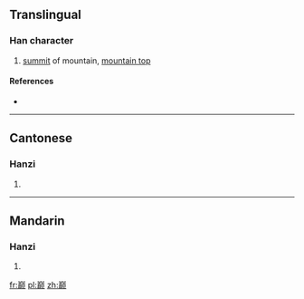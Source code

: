{{also|巔}}
==Translingual==

===Han character===
{{Han char|rn=46|rad=山|as=16|sn=19|four=|canj=山十金人 (UJCO)}}

# [[summit]] of mountain, [[mountain top]]

====References====
* {{Han ref|kx=0322.181|hdz=10805.090|uh=5DC5|ud=24005}}

----

==Cantonese==

===Hanzi===
{{yue-hanzi|jyut=|y=din1|tra=巔}}

# {{defn|Cantonese|sort=山16}}

----

==Mandarin==

===Hanzi===
{{cmn-hanzi|tra=巔|pin=[[diān]] ([[dian1]])|wg=tien<sup>1</sup>}}

# {{defn|Mandarin|sort=山16}}

[[fr:巅]]
[[pl:巅]]
[[zh:巅]]